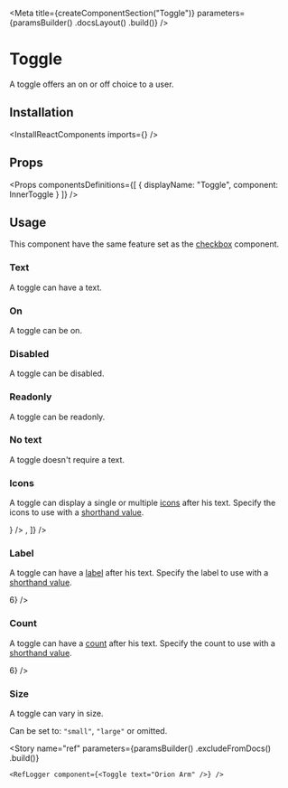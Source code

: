 
<Meta
    title={createComponentSection("Toggle")}
    parameters={paramsBuilder()
        .docsLayout(<ReactComponentsLayout semanticPath="/modules/checkbox" />)
        .build()}
/>

# Toggle

A toggle offers an on or off choice to a user.

## Installation

<InstallReactComponents imports={<Imports />} />

## Props

<HocWarning componentName="Checkbox" semanticPath="modules/checkbox/" />

<Props
    componentsDefinitions={[
        { displayName: "Toggle", component: InnerToggle }
    ]}
/>

## Usage

<WarningMessage>
    This component have the same feature set as the <a href="?path=/docs/components-checkbox--text">checkbox</a> component.
</WarningMessage>

### Text

A toggle can have a text.

<Preview>
    <Story name="text">
        <Toggle text="Orion Arm"/>
    </Story>
</Preview>

### On

A toggle can be on.

<Preview>
    <Story name="on">
        <Toggle defaultChecked text="Orion Arm"/>
    </Story>
</Preview>

### Disabled

A toggle can be disabled.

<Preview>
    <Story name="disabled">
        <Toggle disabled text="Orion Arm"/>
    </Story>
</Preview>

### Readonly

A toggle can be readonly.

<Preview>
    <Story name="readonly">
        <Toggle readOnly text="Orion Arm" />
    </Story>
</Preview>

### No text

A toggle doesn't require a text.

<Preview>
    <Story name="no text">
        <Toggle />
    </Story>
</Preview>

### Icons

A toggle can display a single or multiple [icons](?path=/docs/materials-icons--page) after his text. Specify the icons to use with a [shorthand value](?path=/docs/getting-started-shorthand-props--page).

<Preview>
    <Story name="icons">
        <div className="flex items-lot-of-space-between">
            <Toggle text="Milky Way" icons={<LightbulbIcon />} />
            <Toggle text="Milky Way" icons={[<LightbulbIcon />, <InfoIcon />]} />
        </div>
    </Story>
</Preview>

### Label

A toggle can have a [label](?path=/docs/components-label--default-story) after his text. Specify the label to use with a [shorthand value](?path=/docs/getting-started-shorthand-props--page).

<Preview>
    <Story name="label">
        <Toggle text="Milky Way" label={<Label>6</Label>} />
    </Story>
</Preview>

### Count

A toggle can have a [count](?path=/story/components-count--default-story) after his text. Specify the count to use with a [shorthand value](?path=/docs/getting-started-shorthand-props--page).

<Preview>
    <Story name="count">
        <Toggle text="Milky Way" count={<Count>6</Count>} />
    </Story>
</Preview>

### Size

A toggle can vary in size.

Can be set to: `"small"`, `"large"` or omitted.

<Preview>
    <Story name="size">
        <div className="flex items-end items-lot-of-space-between">
            <Toggle size="small" text="Orion Arm" />
            <Toggle text="Orion Arm" />
            <Toggle size="large" text="Orion Arm" />
        </div>
    </Story>
</Preview>

<Story
    name="ref"
    parameters={paramsBuilder()
        .excludeFromDocs()
        .build()}
>
    <RefLogger component={<Toggle text="Orion Arm" />} />
</Story>

